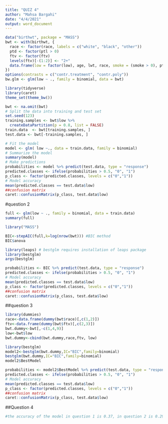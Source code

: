 ---
title: "QUIZ 4"
author: "Mahsa Bargahi"
date: "4/4/2021"
output: word_document
---

```{r}
data("birthwt", package = "MASS")
bwt <- with(birthwt, {
  race <- factor(race, labels = c("white", "black", "other"))
  ptd <- factor(ptl > 0)
  ftv <- factor(ftv)
  levels(ftv)[-(1:2)] <- "2+"
  data.frame(low = factor(low), age, lwt, race, smoke = (smoke > 0), ptd, ht = (ht > 0), ui = (ui > 0), ftv)
})
options(contrasts = c("contr.treatment", "contr.poly"))
bw.glm <- glm(low ~ ., family = binomial, data = bwt)
```

```{r}
library(tidyverse)
library(caret)
theme_set(theme_bw())
```

```{r}
bwt <- na.omit(bwt)
# Split the data into training and test set
set.seed(123)
training.samples <- bwt$low %>% 
  createDataPartition(p = 0.8, list = FALSE)
train.data  <- bwt[training.samples, ]
test.data <- bwt[-training.samples, ]
```


```{r}
# Fit the model
model <- glm( low ~., data = train.data, family = binomial)
# Summarize the model
summary(model)
# Make predictions
probabilities <- model %>% predict(test.data, type = "response")
predicted.classes <- ifelse(probabilities > 0.5, "0", "1")
p_class <- factor(predicted.classes, levels = c("0","1"))
# Model accuracy
mean(predicted.classes == test.data$low)
##confusion matrix
caret::confusionMatrix(p_class, test.data$low)
```



#question 2

```{r}
full <- glm(low ~ ., family = binomial, data = train.data)
summary(full)
```
```{r}
library("MASS")
```

```{r}
BIC<-stepAIC(full,k=log(nrow(bwt))) #BIC method
BIC$anova
```

```{r}
library(leaps) # bestglm requires installation of leaps package
library(bestglm)
args(bestglm)
```
```{r}
probabilities <- BIC %>% predict(test.data, type = "response")
predicted.classes <- ifelse(probabilities > 0.5, "0", "1")
# Model accuracy
mean(predicted.classes == test.data$low)
p_class <- factor(predicted.classes, levels = c("0","1"))
##confusion matrix
caret::confusionMatrix(p_class, test.data$low)
```
##question 3
```{r}
library(dummies)
race<-data.frame(dummy(bwt$race)[,c(1,2)])
ftv<-data.frame(dummy(bwt$ftv)[,c(2,3)])
bwt.dummy<-bwt[,-c(1,4,9)]
low<-bwt$low
bwt.dummy<-cbind(bwt.dummy,race,ftv, low)
```

```{r}
library(bestglm)
model2<-bestglm(bwt.dummy,IC="BIC",family=binomial)
bestglm(bwt.dummy,IC="BIC",family=binomial)
model2$BestModel
```

```{r}
probabilities <- model2$BestModel %>% predict(test.data, type = "response")
predicted.classes <- ifelse(probabilities > 0.5, "0", "1")
# Model accuracy
mean(predicted.classes == test.data$low)
p_class <- factor(predicted.classes, levels = c("0","1"))
##confusion matrix
caret::confusionMatrix(p_class, test.data$low)
```


##Question 4
```{r}
#the accuracy of the model in question 1 is 0.37, in question 2 is 0.29 and in question 3 is 0.27. So, I will suggest the model in question 1.
```





















